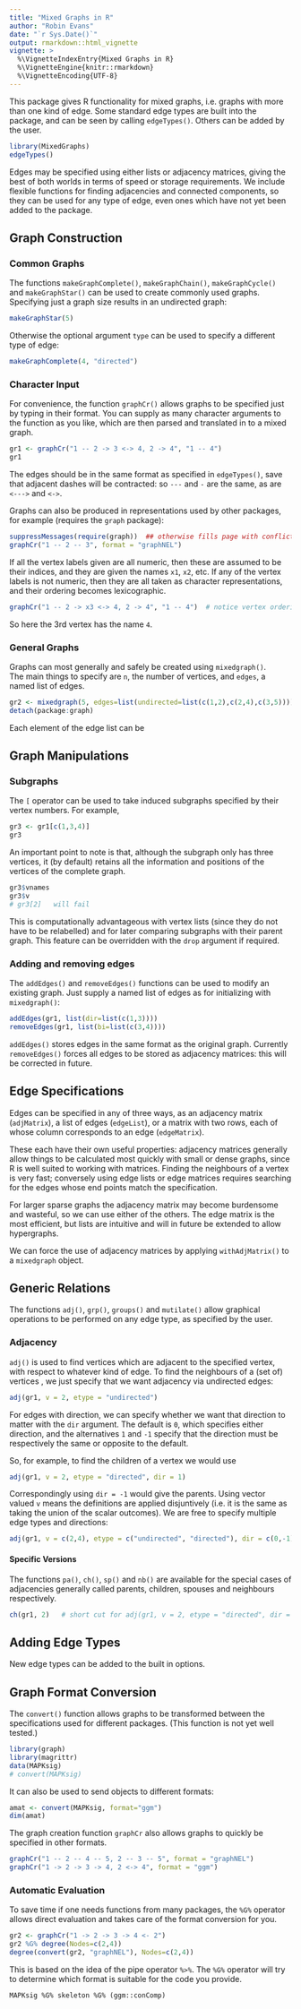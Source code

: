 ```yaml
---
title: "Mixed Graphs in R"
author: "Robin Evans"
date: "`r Sys.Date()`"
output: rmarkdown::html_vignette
vignette: >
  %\VignetteIndexEntry{Mixed Graphs in R}
  %\VignetteEngine{knitr::rmarkdown}
  %\VignetteEncoding{UTF-8}
---
```


This package gives R functionality for mixed graphs, i.e.\ graphs
with more than one kind of edge.  Some standard edge types
are built into the package, and can be seen by calling
`edgeTypes()`.  Others can be added by the user.
```r
library(MixedGraphs)
edgeTypes()
```
Edges may be specified using either lists or adjacency matrices,
giving the best of both worlds in terms of speed or storage
requirements. 
We include flexible functions for finding adjacencies and 
connected components, so they can be used for any type of edge,
even ones which have not yet been added to the package. 

## Graph Construction

### Common Graphs

The functions `makeGraphComplete()`, `makeGraphChain()`, `makeGraphCycle()`
and `makeGraphStar()` can be used to create commonly used 
graphs.  Specifying just a graph size results
in an undirected graph:
```r
makeGraphStar(5)
```
Otherwise the optional argument `type` can be used to specify a 
different type of edge:
```r
makeGraphComplete(4, "directed")
```

### Character Input

For convenience, the function `graphCr()` allows graphs
to be specified just by typing in their format.  You can
supply as many character arguments to the function as you 
like, which are then parsed and translated in to a mixed graph.
```r
gr1 <- graphCr("1 -- 2 -> 3 <-> 4, 2 -> 4", "1 -- 4")
gr1
```
The edges should be in the same format as specified 
in `edgeTypes()`, save that adjacent dashes will be contracted:
so `---` and `-` are the same, as are `<--->` and `<->`.

Graphs can also be produced in representations used by other
packages, for example (requires the `graph` package):
```r
suppressMessages(require(graph))  ## otherwise fills page with conflicts
graphCr("1 -- 2 -- 3", format = "graphNEL")
```
If all the vertex labels given are all numeric, then these are 
assumed to be their indices, and they are given the names
`x1`, `x2`, etc.  If any of the vertex labels is not 
numeric, then they are all taken as character representations,
and their ordering becomes lexicographic.
```r
graphCr("1 -- 2 -> x3 <-> 4, 2 -> 4", "1 -- 4")  # notice vertex ordering
```
So here the 3rd vertex has the name `4`.

### General Graphs

Graphs can most generally and safely be created using `mixedgraph()`.  
The main things to specify are `n`, the number of vertices,
and `edges`, a named list of edges.
```r
gr2 <- mixedgraph(5, edges=list(undirected=list(c(1,2),c(2,4),c(3,5))))
detach(package:graph)
```
Each element of the edge list can be 


## Graph Manipulations

### Subgraphs

The `[` operator can be used to take induced subgraphs specified 
by their vertex numbers.  For example,
```r
gr3 <- gr1[c(1,3,4)]
gr3
```
An important point to note is that, although the subgraph only
has three vertices, it (by default) retains all the information 
and positions of the vertices of the complete graph.
```r
gr3$vnames
gr3$v
# gr3[2]   will fail
```
This is computationally advantageous with vertex lists (since
they do not have to be relabelled) and for later comparing 
subgraphs with their parent graph.
This feature can be overridden with the `drop` argument if required.

### Adding and removing edges

The `addEdges()` and `removeEdges()` functions can be used to modify an 
existing graph.  Just supply a named list of edges as for initializing
with `mixedgraph()`:
```r
addEdges(gr1, list(dir=list(c(1,3))))
removeEdges(gr1, list(bi=list(c(3,4))))
```
`addEdges()` stores edges in the same format as the original graph.
Currently `removeEdges()` forces all edges to be stored as adjacency
matrices: this will be corrected in future.

## Edge Specifications

Edges can be specified in any of three ways, as an adjacency matrix (`adjMatrix`),
a list of edges (`edgeList`), or a matrix with two rows, each of whose column
corresponds to an edge (`edgeMatrix`).  

These each have their own 
useful properties: adjacency matrices generally allow things to be calculated
most quickly with small or dense graphs, since R is well suited to working with matrices.
Finding the neighbours of a vertex is very fast; conversely using edge lists or 
edge matrices requires searching for the edges whose end points match the 
specification. 

For larger sparse graphs the adjacency matrix may become burdensome and wasteful,
so we can use either of the others.  The edge matrix is the most efficient,
but lists are intuitive and will in future be extended to allow hypergraphs.

We can force the use of adjacency matrices by applying `withAdjMatrix()`
to a `mixedgraph` object.

## Generic Relations

The functions `adj()`, `grp()`, `groups()` and `mutilate()` 
allow graphical operations to be performed on any edge type,
as specified by the user.  

### Adjacency

`adj()` is used to find vertices which are adjacent to the 
specified vertex, with respect to whatever kind of edge.
To find the neighbours of a (set of) vertices \code{v}, 
we just specify that we want adjacency via undirected edges:
```r
adj(gr1, v = 2, etype = "undirected")
```
For edges with direction, we can specify whether we want 
that direction to matter with the `dir` argument.  The 
default is `0`, which specifies either direction, and 
the alternatives `1` and `-1` specify that the direction
must be respectively the same or opposite to the default.

So, for example, to find the children of a vertex we would
use
```r
adj(gr1, v = 2, etype = "directed", dir = 1)
```
Correspondingly using `dir = -1` would give the parents.
Using vector valued `v` means the definitions are applied 
disjuntively (i.e.\ it is the same as taking the union of 
the scalar outcomes).
We are free to specify multiple edge types and directions:
```r
adj(gr1, v = c(2,4), etype = c("undirected", "directed"), dir = c(0,-1))
```

#### Specific Versions

The functions `pa()`, `ch()`, `sp()` and `nb()` are available for
the special cases of adjacencies generally called parents, children,
spouses and neighbours respectively.
```r
ch(gr1, 2)   # short cut for adj(gr1, v = 2, etype = "directed", dir = 1)
```

## Adding Edge Types

New edge types can be added to the built in options.

## Graph Format Conversion

The `convert()` function allows graphs to be transformed between
the specifications used for different packages. (This function
is not yet well tested.)  

```r
library(graph)
library(magrittr)
data(MAPKsig)
# convert(MAPKsig)
```
It can also be used to send objects to different formats:
```r
amat <- convert(MAPKsig, format="ggm")
dim(amat)
```
The graph creation function `graphCr` also allows graphs to quickly 
be specified in other formats.
```r
graphCr("1 -- 2 -- 4 -- 5, 2 -- 3 -- 5", format = "graphNEL")
graphCr("1 -> 2 -> 3 -> 4, 2 <-> 4", format = "ggm")
```

### Automatic Evaluation

To save time if one needs functions from many packages, 
the `%G%` operator allows direct evaluation and takes care
of the format conversion for you.  
```r
gr2 <- graphCr("1 -> 2 -> 3 -> 4 <- 2")
gr2 %G% degree(Nodes=c(2,4))
degree(convert(gr2, "graphNEL"), Nodes=c(2,4))
```
This is based on the idea of the pipe operator `%>%`. 
The `%G%` operator will try to determine which
format is suitable for the code you provide.
```
MAPKsig %G% skeleton %G% (ggm::conComp)
```